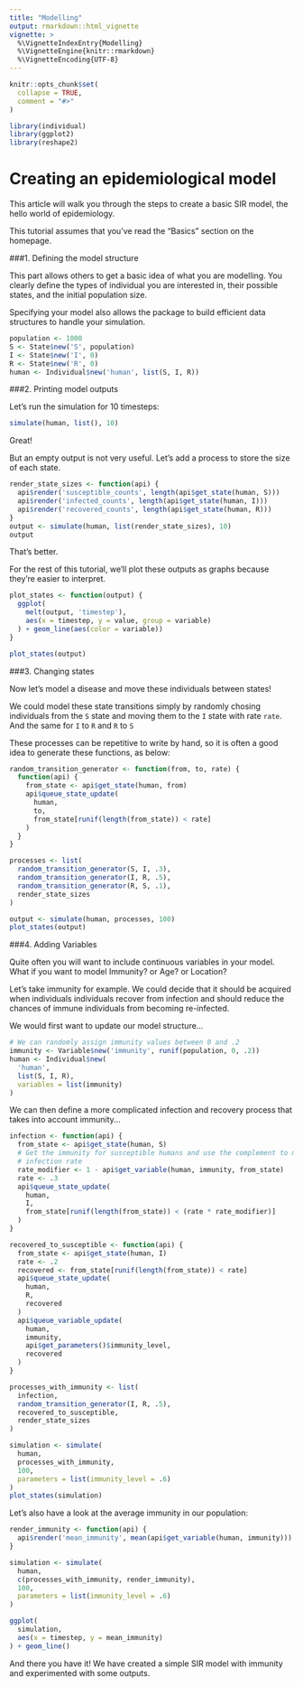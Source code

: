 ```yaml
---
title: "Modelling"
output: rmarkdown::html_vignette
vignette: >
  %\VignetteIndexEntry{Modelling}
  %\VignetteEngine{knitr::rmarkdown}
  %\VignetteEncoding{UTF-8}
---
```


```r
knitr::opts_chunk$set(
  collapse = TRUE,
  comment = "#>"
)
```

```r
library(individual)
library(ggplot2)
library(reshape2)
```

# Creating an epidemiological model

This article will walk you through the steps to create a basic SIR model, the
hello world of epidemiology.

This tutorial assumes that you've read the "Basics" section on the homepage.

###1. Defining the model structure

This part allows others to get a basic idea of what you are modelling. You
clearly define the types of individual you are interested in,
their possible states, and the initial population size.

Specifying your model also allows the package to build efficient data
structures to handle your simulation.

```r
population <- 1000
S <- State$new('S', population)
I <- State$new('I', 0)
R <- State$new('R', 0)
human <- Individual$new('human', list(S, I, R))
```

###2. Printing model outputs

Let's run the simulation for 10 timesteps:

```r
simulate(human, list(), 10)
```

Great!

But an empty output is not very useful. Let's add a process to store the size of each state.

```r
render_state_sizes <- function(api) {
  api$render('susceptible_counts', length(api$get_state(human, S)))
  api$render('infected_counts', length(api$get_state(human, I)))
  api$render('recovered_counts', length(api$get_state(human, R)))
}
output <- simulate(human, list(render_state_sizes), 10)
output
```

That's better.

For the rest of this tutorial, we'll plot these outputs as graphs because they're easier to interpret.

```r
plot_states <- function(output) {
  ggplot(
    melt(output, 'timestep'),
    aes(x = timestep, y = value, group = variable)
  ) + geom_line(aes(color = variable))
}

plot_states(output)
```

###3. Changing states

Now let's model a disease and move these individuals between states!

We could model these state transitions simply by randomly chosing individuals from the `S` state and moving them to the `I` state with rate `rate`. And the same for `I` to `R` and `R` to `S`

These processes can be repetitive to write by hand, so it is often a good idea to
generate these functions, as below:

```r
random_transition_generator <- function(from, to, rate) {
  function(api) {
    from_state <- api$get_state(human, from)
    api$queue_state_update(
      human,
      to,
      from_state[runif(length(from_state)) < rate]
    )
  }
}

processes <- list(
  random_transition_generator(S, I, .3),
  random_transition_generator(I, R, .5),
  random_transition_generator(R, S, .1),
  render_state_sizes
)

output <- simulate(human, processes, 100)
plot_states(output)
```

###4. Adding Variables

Quite often you will want to include continuous variables in your model. What if you want to model Immunity? or Age? or Location?

Let’s take immunity for example. We could decide that it should be acquired when
individuals individuals recover from infection and should reduce the chances of
immune individuals from becoming re-infected.

We would first want to update our model structure…

```r
# We can randomly assign immunity values between 0 and .2
immunity <- Variable$new('immunity', runif(population, 0, .2))
human <- Individual$new(
  'human',
  list(S, I, R),
  variables = list(immunity)
)
```

We can then define a more complicated infection and recovery process that takes into account immunity...

```r
infection <- function(api) {
  from_state <- api$get_state(human, S)
  # Get the immunity for susceptible humans and use the complement to modify the
  # infection rate
  rate_modifier <- 1 - api$get_variable(human, immunity, from_state)
  rate <- .3
  api$queue_state_update(
    human,
    I,
    from_state[runif(length(from_state)) < (rate * rate_modifier)]
  )
}

recovered_to_susceptible <- function(api) {
  from_state <- api$get_state(human, I)
  rate <- .2
  recovered <- from_state[runif(length(from_state)) < rate]
  api$queue_state_update(
    human,
    R,
    recovered
  )
  api$queue_variable_update(
    human,
    immunity,
    api$get_parameters()$immunity_level,
    recovered
  )
}

processes_with_immunity <- list(
  infection,
  random_transition_generator(I, R, .5),
  recovered_to_susceptible,
  render_state_sizes
)

simulation <- simulate(
  human,
  processes_with_immunity,
  100,
  parameters = list(immunity_level = .6)
)
plot_states(simulation)
```

Let’s also have a look at the average immunity in our population:

```r
render_immunity <- function(api) {
  api$render('mean_immunity', mean(api$get_variable(human, immunity)))
}

simulation <- simulate(
  human,
  c(processes_with_immunity, render_immunity),
  100,
  parameters = list(immunity_level = .6)
)

ggplot(
  simulation,
  aes(x = timestep, y = mean_immunity)
) + geom_line()
```

And there you have it! We have created a simple SIR model with immunity and experimented with some outputs.

